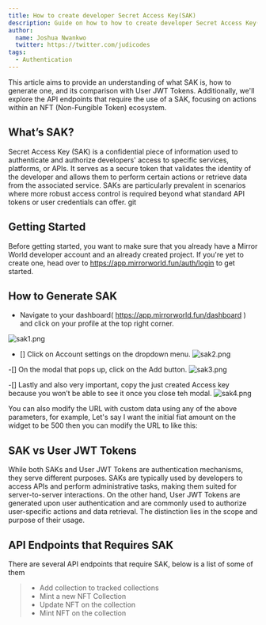 ```yaml
---
title: How to create developer Secret Access Key(SAK)
description: Guide on how to how to create developer Secret Access Key(SAK)
author:
  name: Joshua Nwankwo
  twitter: https://twitter.com/judicodes
tags:
  - Authentication
---
```


This article aims to provide an understanding of what SAK is, how to generate
one, and its comparison with User JWT Tokens. Additionally, we'll explore the
API endpoints that require the use of a SAK, focusing on actions within an NFT
(Non-Fungible Token) ecosystem.

## What’s SAK?

Secret Access Key (SAK) is a confidential piece of information used to
authenticate and authorize developers' access to specific services, platforms,
or APIs. It serves as a secure token that validates the identity of the
developer and allows them to perform certain actions or retrieve data from the
associated service. SAKs are particularly prevalent in scenarios where more
robust access control is required beyond what standard API tokens or user
credentials can offer.
git
## Getting Started

Before getting started, you want to make sure that you already have a Mirror
World developer account and an already created project. If you're yet to create
one, head over to https://app.mirrorworld.fun/auth/login to get started.

## How to Generate SAK

- Navigate to your dashboard( https://app.mirrorworld.fun/dashboard ) and click
  on your profile at the top right corner.

![sak1.png](/docs/images/tutorials/sak1.jpg)

- [] Click on Account settings on the dropdown menu.
  ![sak2.png](/docs/images/tutorials/sak2.jpg)

-[] On the modal that pops up, click on the Add button.
![sak3.png](/docs/images/tutorials/sak3.jpg)

-[] Lastly and also very important, copy the just created Access key because you
won’t be able to see it once you close teh modal.
![sak4.png](/docs/images/tutorials/sak4.jpg)

You can also modify the URL with custom data using any of the above parameters,
for example, Let's say I want the initial fiat amount on the widget to be 500
then you can modify the URL to like this:

## SAK vs User JWT Tokens
While both SAKs and User JWT Tokens are authentication mechanisms, they serve different purposes. SAKs are typically used by developers to access APIs and perform administrative tasks, making them suited for server-to-server interactions. On the other hand, User JWT Tokens are generated upon user authentication and are commonly used to authorize user-specific actions and data retrieval. The distinction lies in the scope and purpose of their usage.

## API Endpoints that Requires SAK
There are several API endpoints that require SAK, below is a list of some of them


> - Add collection to tracked collections
> - Mint a new NFT Collection
> - Update NFT on the collection
> - Mint NFT on the collection